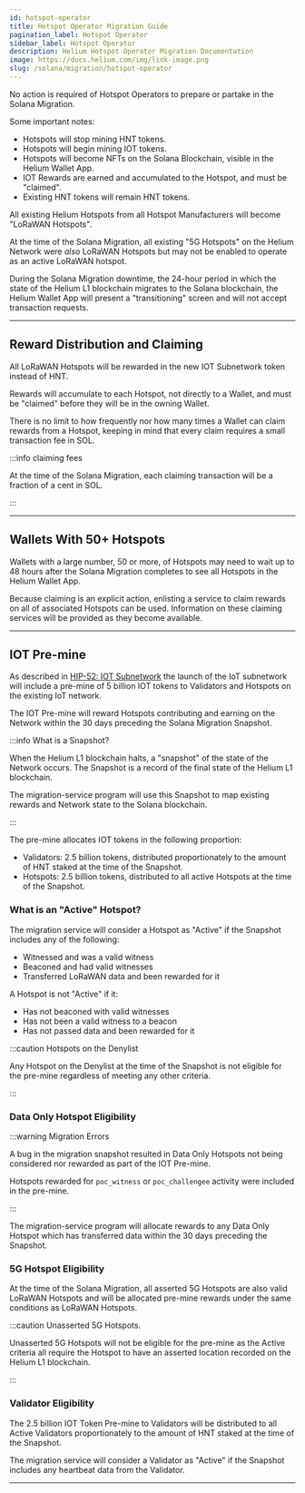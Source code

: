 ```yaml
---
id: hotspot-operator
title: Hotspot Operator Migration Guide
pagination_label: Hotspot Operator
sidebar_label: Hotspot Operator
description: Helium Hotspot Operator Migration Documentation
image: https://docs.helium.com/img/link-image.png
slug: /solana/migration/hotspot-operator
---
```



<LegacyContentBanner />

No action is required of Hotspot Operators to prepare or partake in the Solana Migration.

Some important notes:

- Hotspots will stop mining HNT tokens.
- Hotspots will begin mining IOT tokens.
- Hotspots will become NFTs on the Solana Blockchain, visible in the Helium Wallet App.
- IOT Rewards are earned and accumulated to the Hotspot, and must be "claimed".
- Existing HNT tokens will remain HNT tokens.

All existing Helium Hotspots from all Hotspot Manufacturers will become "LoRaWAN Hotspots".

At the time of the Solana Migration, all existing "5G Hotspots" on the Helium Network were _also_
LoRaWAN Hotspots but may not be enabled to operate as an active LoRaWAN hotspot.

During the Solana Migration downtime, the 24-hour period in which the state of the Helium L1
blockchain migrates to the Solana blockchain, the Helium Wallet App will present a "transitioning"
screen and will not accept transaction requests.

---

## Reward Distribution and Claiming

All LoRaWAN Hotspots will be rewarded in the new IOT Subnetwork token instead of HNT.

Rewards will accumulate to each Hotspot, not directly to a Wallet, and must be "claimed" before they
will be in the owning Wallet.

There is no limit to how frequently nor how many times a Wallet can claim rewards from a Hotspot,
keeping in mind that every claim requires a small transaction fee in SOL.

:::info claiming fees

At the time of the Solana Migration, each claiming transaction will be a fraction of a cent in SOL.

:::

---

## Wallets With 50+ Hotspots

Wallets with a large number, 50 or more, of Hotspots may need to wait up to 48 hours after the
Solana Migration completes to see all Hotspots in the Helium Wallet App.

Because claiming is an explicit action, enlisting a service to claim rewards on all of associated
Hotspots can be used. Information on these claiming services will be provided as they become
available.

<!-- TODO: Service -->

---

## IOT Pre-mine

As described in [HIP-52: IOT Subnetwork](https://github.com/helium/HIP/blob/main/0052-iot-dao.md) the
launch of the IoT subnetwork will include a pre-mine of 5 billion IOT tokens to Validators and
Hotspots on the existing IoT network.

The IOT Pre-mine will reward Hotspots contributing and earning on the Network within the 30 days
preceding the Solana Migration Snapshot.

:::info What is a Snapshot?

When the Helium L1 blockchain halts, a "snapshot" of the state of the Network occurs. The Snapshot
is a record of the final state of the Helium L1 blockchain.

The migration-service program will use this Snapshot to map existing rewards and Network state to
the Solana blockchain.

:::

The pre-mine allocates IOT tokens in the following proportion:

- Validators: 2.5 billion tokens, distributed proportionately to the amount of HNT staked at the
  time of the Snapshot.
- Hotspots: 2.5 billion tokens, distributed to all active Hotspots at the time of the Snapshot.

### What is an "Active" Hotspot?

The migration service will consider a Hotspot as "Active" if the Snapshot includes any of the
following:

- Witnessed and was a valid witness
- Beaconed and had valid witnesses
- Transferred LoRaWAN data and been rewarded for it

A Hotspot is not "Active" if it:

- Has not beaconed with valid witnesses
- Has not been a valid witness to a beacon
- Has not passed data and been rewarded for it

:::caution Hotspots on the Denylist

Any Hotspot on the Denylist at the time of the Snapshot is not eligible for the pre-mine regardless
of meeting any other criteria.

:::

### Data Only Hotspot Eligibility

:::warning Migration Errors

A bug in the migration snapshot resulted in Data Only Hotspots not being considered nor rewarded as
part of the IOT Pre-mine.

Hotspots rewarded for `poc_witness` or `poc_challengee` activity were included in the pre-mine.

:::

The migration-service program will allocate rewards to any Data Only Hotspot which has transferred
data within the 30 days preceding the Snapshot.

### 5G Hotspot Eligibility

At the time of the Solana Migration, all asserted 5G Hotspots are also valid LoRaWAN Hotspots and
will be allocated pre-mine rewards under the same conditions as LoRaWAN Hotspots.

:::caution Unasserted 5G Hotspots.

Unasserted 5G Hotspots will not be eligible for the pre-mine as the Active criteria all require the
Hotspot to have an asserted location recorded on the Helium L1 blockchain.

:::

### Validator Eligibility

The 2.5 billion IOT Token Pre-mine to Validators will be distributed to all Active Validators
proportionately to the amount of HNT staked at the time of the Snapshot.

The migration service will consider a Validator as "Active" if the Snapshot includes any heartbeat
data from the Validator.

---
